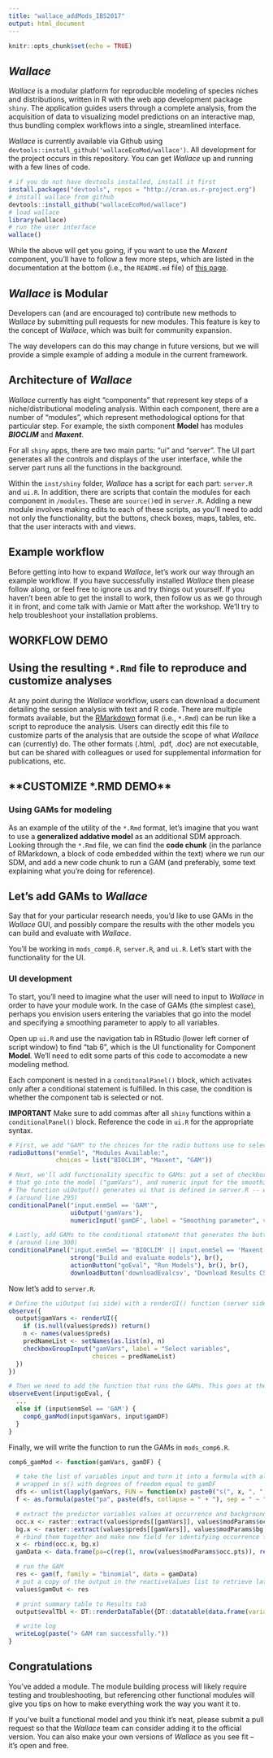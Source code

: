 ```yaml
---
title: "wallace_addMods_IBS2017"
output: html_document
---
```


```r
knitr::opts_chunk$set(echo = TRUE)
```

## *Wallace*

*Wallace* is a modular platform for reproducible modeling of species niches and distributions, written in R with the web app development package `shiny`. The application guides users through a complete analysis, from the acquisition of data to visualizing model predictions on an interactive map, thus bundling complex workflows into a single, streamlined interface.

*Wallace* is currently available via Github using `devtools::install_github('wallaceEcoMod/wallace')`. All development for the project occurs in this repository. You can get *Wallace* up and running with a few lines of code.

```r
# if you do not have devtools installed, install it first
install.packages("devtools", repos = "http://cran.us.r-project.org")
# install wallace from github
devtools::install_github("wallaceEcoMod/wallace")
# load wallace
library(wallace)
# run the user interface
wallace()
```

While the above will get you going, if you want to use the *Maxent* component, you'll have to follow a few more steps, which are listed in the documentation at the bottom (i.e., the `README.md` file) of [this page](https://github.com/wallaceEcoMod/wallace).

## *Wallace* is **Modular**

Developers can (and are encouraged to) contribute new methods to *Wallace* by submitting pull requests for new modules. This feature is key to the concept of *Wallace*, which was built for community expansion.

The way developers can do this may change in future versions, but we will provide a simple example of adding a module in the current framework.

## Architecture of *Wallace*

*Wallace* currently has eight "components" that represent key steps of a niche/distributional modeling analysis. Within each component, there are a number of "modules", which represent methodological options for that particular step. For example, the sixth component **Model** has modules ***BIOCLIM*** and ***Maxent***.

For all `shiny` apps, there are two main parts: "ui" and "server". The UI part generates all the controls and displays of the user interface, while the server part runs all the functions in the background.

Within the `inst/shiny` folder, *Wallace* has a script for each part: `server.R` and `ui.R`. In addition, there are scripts that contain the modules for each component in `/modules`. These are `source()`ed in `server.R`. Adding a new module involves making edits to each of these scripts, as you'll need to add not only the functionality, but the buttons, check boxes, maps, tables, etc. that the user interacts with and views.

## Example workflow

Before getting into how to expand *Wallace*, let's work our way through an example workflow. If you have successfully installed *Wallace* then please follow along, or feel free to ignore us and try things out yourself. If you haven't been able to get the install to work, then follow us as we go through it in front, and come talk with Jamie or Matt after the workshop. We'll try to help troubleshoot your installation problems.

## **WORKFLOW DEMO**

## Using the resulting `*.Rmd` file to reproduce and customize analyses

At any point during the *Wallace* workflow, users can download a document detailing the session analysis with text and R code. There are multiple formats available, but the [RMarkdown](http://rmarkdown.rstudio.com/) format (i.e., `*.Rmd`) can be run like a script to reproduce the analysis. Users can directly edit this file to customize parts of the analysis that are outside the scope of what *Wallace* can (currently) do. The other formats (.html, .pdf, .doc) are not executable, but can be shared with colleagues or used for supplemental information for publications, etc.

## **CUSTOMIZE *.RMD DEMO**

### Using GAMs for modeling

As an example of the utility of the `*.Rmd` format, let's imagine that you want to use a **generalized addative model** as an additional SDM approach. Looking through the `*.Rmd` file, we can find the **code chunk** (in the parlance of RMarkdown, a block of code embedded within the text) where we run our SDM, and add a new code chunk to run a GAM (and preferably, some text explaining what you're doing for reference).

## Let's add GAMs to *Wallace*

Say that for your particular research needs, you'd like to use GAMs in the *Wallace* GUI, and possibly compare the results with the other models you can build and evaluate with *Wallace*.

You'll be working in `mods_comp6.R`, `server.R`, and `ui.R`. Let's start with the functionality for the UI.

### UI development

To start, you'll need to imagine what the user will need to input to *Wallace* in order to have your module work. In the case of GAMs (the simplest case), perhaps you envision users entering the variables that go into the model and specifying a smoothing parameter to apply to all variables.

Open up `ui.R` and use the navigation tab in RStudio (lower left corner of script window) to find "tab 6", which is the UI functionality for Component **Model**. We'll need to edit some parts of this code to accomodate a new modeling method.

Each component is nested in a `conditonalPanel()` block, which activates only after a conditional statement is fulfilled. In this case, the condition is whether the component tab is selected or not.

**IMPORTANT** Make sure to add commas after all `shiny` functions within a `conditionalPanel()` block. Reference the code in `ui.R` for the appropriate syntax.

```r
# First, we add "GAM" to the choices for the radio buttons use to select the modeling method (around line 260)
radioButtons("enmSel", "Modules Available:", 
             choices = list("BIOCLIM", "Maxent", "GAM"))

# Next, we'll add functionality specific to GAMs: put a set of checkboxes to specify variables
# that go into the model ("gamVars"), and numeric input for the smoothing parameter ("gamDF").
# The function uiOutput() generates ui that is defined in server.R -- we'll see this next.
# (around line 295)
conditionalPanel("input.enmSel == 'GAM'",
                 uiOutput('gamVars'),
                 numericInput('gamDF', label = "Smoothing parameter", value = 4))

# Lastly, add GAMs to the conditional statement that generates the button that runs the models
# (around line 300)
conditionalPanel("input.enmSel == 'BIOCLIM' || input.enmSel == 'Maxent' || input.enmSel == 'GAM'",
                 strong("Build and evaluate models"), br(),
                 actionButton("goEval", "Run Models"), br(), br(),
                 downloadButton('downloadEvalcsv', "Download Results CSV"))
```

Now let's add to `server.R`.

```r
# Define the uiOutput (ui side) with a renderUI() function (server side). This is executed within an observe() because it's a reactive function (see shiny documentation for more details). (around line 452)
observe({
  output$gamVars <- renderUI({
    if (is.null(values$preds)) return()
    n <- names(values$preds)
    predNameList <- setNames(as.list(n), n)
    checkboxGroupInput("gamVars", label = "Select variables",
                       choices = predNameList)
  })
})

# Then we need to add the function that runs the GAMs. This goes at the end of the observeEvent() for the goEval button specified in ui.R. (around line 492)
observeEvent(input$goEval, {
  ...
  else if (input$enmSel == 'GAM') {
    comp6_gamMod(input$gamVars, input$gamDF)
  }
}
```

Finally, we will write the function to run the GAMs in `mods_comp6.R`.

```r
comp6_gamMod <- function(gamVars, gamDF) {

  # take the list of variables input and turn it into a formula with all variable names
  # wrapped in s() with degrees of freedom equal to gamDF
  dfs <- unlist(lapply(gamVars, FUN = function(x) paste0("s(", x, ", ", gamDF, ")")))
  f <- as.formula(paste("pa", paste(dfs, collapse = " + "), sep = " ~ "))

  # extract the predictor variables values at occurrence and background points
  occ.x <- raster::extract(values$preds[[gamVars]], values$modParams$occ.pts)
  bg.x <- raster::extract(values$preds[[gamVars]], values$modParams$bg.pts)
  # rbind them together and make new field for identifying occurrence from background
  x <- rbind(occ.x, bg.x)
  gamData <- data.frame(pa=c(rep(1, nrow(values$modParams$occ.pts)), rep(0, nrow(values$modParams$bg.pts))), x)

  # run the GAM
  res <- gam(f, family = "binomial", data = gamData)
  # put a copy of the output in the reactiveValues list to retrieve later
  values$gamOut <- res

  # print summary table to Results tab
  output$evalTbl <- DT::renderDataTable({DT::datatable(data.frame(variable=gamVars, coefficient=res$coefficients[-1], row.names=NULL))})

  # write log
  writeLog(paste("> GAM ran successfully."))
}
```

## Congratulations

You've added a module. The module building process will likely require testing and troubleshooting, but referencing other functional modules will give you tips on how to make everything work the way you want it to.

If you've built a functional model and you think it's neat, please submit a pull request so that the *Wallace* team can consider adding it to the official version. You can also make your own versions of *Wallace* as you see fit -- it's open and free.



